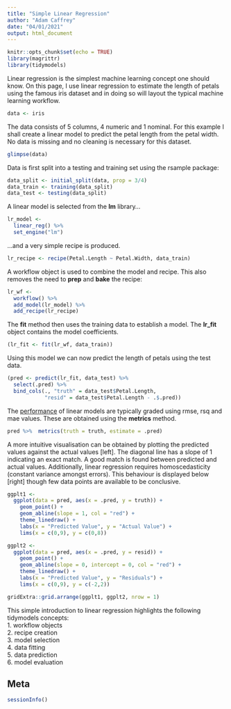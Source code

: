 ```yaml
---
title: "Simple Linear Regression"
author: "Adam Caffrey"
date: "04/01/2021"
output: html_document
---
```


```r
knitr::opts_chunk$set(echo = TRUE)
library(magrittr)
library(tidymodels)
```

Linear regression is the simplest machine learning concept one should know. On this page, I use linear regression to estimate the length of petals using the famous iris dataset and in doing so will layout the typical machine learning workflow. 

```r
data <- iris
```

The data consists of 5 columns, 4 numeric and 1 nominal. For this example I shall create a linear model to predict the petal length from the petal width. No data is missing and no cleaning is necessary for this dataset.

```r
glimpse(data)
```

Data is first split into a testing and training set using the rsample package: 

```r
data_split <- initial_split(data, prop = 3/4)
data_train <- training(data_split)
data_test <- testing(data_split)
```

A linear model is selected from the **lm** library...

```r
lr_model <- 
  linear_reg() %>% 
  set_engine("lm")
```

...and a very simple recipe is produced.

```r
lr_recipe <- recipe(Petal.Length ~ Petal.Width, data_train)
```

A workflow object is used to combine the model and recipe. This also removes the need to **prep** and **bake** the recipe:

```r
lr_wf <- 
  workflow() %>% 
  add_model(lr_model) %>% 
  add_recipe(lr_recipe)
```

The **fit** method then uses the training data to establish a model. The **lr_fit** object contains the model coefficients. 

```r
(lr_fit <- fit(lr_wf, data_train))
```

Using this model we can now predict the length of petals using the test data. 

```r
(pred <- predict(lr_fit, data_test) %>% 
  select(.pred) %>% 
  bind_cols(., "truth" = data_test$Petal.Length, 
            "resid" = data_test$Petal.Length - .$.pred))
```

The [performance](./model_performance.html) of linear models are typically graded using rmse, rsq and mae values. These are obtained using the **metrics** method. 

```r
pred %>%  metrics(truth = truth, estimate = .pred)
```

A more intuitive visualisation can be obtained by plotting the predicted values against the actual values [left]. The diagonal line has a slope of 1 indicating an exact match. A good match is found between predicted and actual values. Additionally, linear regression requires homoscedasticity (constant variance amongst errors). This behaviour is displayed below [right] though few data points are available to be conclusive.

```r
ggplt1 <- 
  ggplot(data = pred, aes(x = .pred, y = truth)) +
    geom_point() +
    geom_abline(slope = 1, col = "red") +
    theme_linedraw() +
    labs(x = "Predicted Value", y = "Actual Value") +
    lims(x = c(0,9), y = c(0,8))

ggplt2 <- 
  ggplot(data = pred, aes(x = .pred, y = resid)) +
    geom_point() +
    geom_abline(slope = 0, intercept = 0, col = "red") +
    theme_linedraw() +
    labs(x = "Predicted Value", y = "Residuals") +
    lims(x = c(0,9), y = c(-2,2))

gridExtra::grid.arrange(ggplt1, ggplt2, nrow = 1)

```

This simple introduction to linear regression highlights the following tidymodels concepts:   
1. workflow objects   
2. recipe creation   
3. model selection   
4. data fitting   
5. data prediction   
6. model evaluation     


## Meta

```r
sessionInfo()
```





#